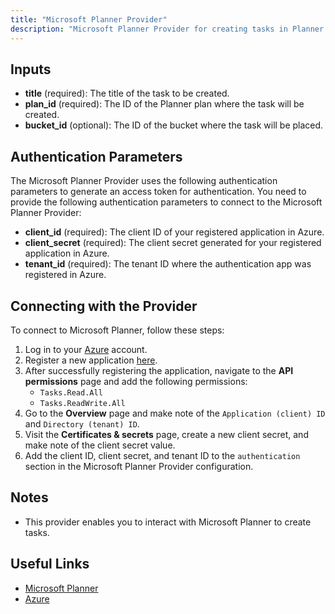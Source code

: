 ```yaml
---
title: "Microsoft Planner Provider"
description: "Microsoft Planner Provider for creating tasks in Planner."
---
```


## Inputs

- **title** (required): The title of the task to be created.
- **plan_id** (required): The ID of the Planner plan where the task will be created.
- **bucket_id** (optional): The ID of the bucket where the task will be placed.



## Authentication Parameters

The Microsoft Planner Provider uses the following authentication parameters to generate an access token for authentication. You need to provide the following authentication parameters to connect to the Microsoft Planner Provider:

- **client_id** (required): The client ID of your registered application in Azure.
- **client_secret** (required): The client secret generated for your registered application in Azure.
- **tenant_id** (required): The tenant ID where the authentication app was registered in Azure.

## Connecting with the Provider

To connect to Microsoft Planner, follow these steps:

1. Log in to your [Azure](https://azure.microsoft.com/) account.
2. Register a new application [here](https://portal.azure.com/#view/Microsoft_AAD_RegisteredApps/CreateApplicationBlade/isMSAApp~/false).
3. After successfully registering the application, navigate to the **API permissions** page and add the following permissions:
    - `Tasks.Read.All`
    - `Tasks.ReadWrite.All`
4. Go to the **Overview** page and make note of the `Application (client) ID` and `Directory (tenant) ID`.
5. Visit the **Certificates & secrets** page, create a new client secret, and make note of the client secret value.
6. Add the client ID, client secret, and tenant ID to the `authentication` section in the Microsoft Planner Provider configuration.

## Notes

- This provider enables you to interact with Microsoft Planner to create tasks.

## Useful Links

- [Microsoft Planner](https://learn.microsoft.com/en-us/graph/api/resources/planner-overview?view=graph-rest-1.0)
- [Azure](https://azure.microsoft.com/)

#
